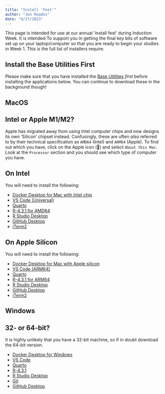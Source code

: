 ```yaml
---
title: "Install 'Fest'"
author: "Jon Reades"
date: "9/27/2023"
---
```


This page is intended for use at our annual 'install fest' during Induction Week. It is intended To support you in getting the final key bits of software set up on your laptop/computer so that you are ready to begin your studies in Week 1. This is the full list of installers require.

::: {.callout-important}
## Install the Base Utilities First

Please make sure that you have installed the [Base Utilities](../req/base.qmd) *first* before installing the applications below. You can continue to download these in the background though!

:::

## MacOS

::: {.callout-tip}
## Intel or Apple M1/M2?

Apple has migrated away from using Intel computer chips and now designs its own 'Silicon' chipset instead. Confusingly, these are often *also* referred to by their technical specification as `AMD64` (Intel) and `ARM64` (Apple). To find out which you have, click on the Apple icon (&#63743;) and select `About this Mac`. Look at the `Processor` section and you should see which type of computer you have.

:::

::: {.panel-tabset}

## On Intel

You will need to install the following:

- [Docker Desktop for Mac with Intel chip](https://desktop.docker.com/mac/main/amd64/Docker.dmg?utm_source=docker&utm_medium=webreferral&utm_campaign=docs-driven-download-mac-amd64)
- [VS Code (Universal)](https://code.visualstudio.com/sha/download?build=stable&os=darwin-universal)
- [Quarto](https://github.com/quarto-dev/quarto-cli/releases/download/v1.3.450/quarto-1.3.450-macos.pkg)
- [R-4.3.1 for AMD64](https://cran.r-project.org/bin/macosx/big-sur-x86_64/base/R-4.3.1-x86_64.pkg)
- [R Studio Desktop](https://download1.rstudio.org/electron/macos/RStudio-2023.09.0-463.dmg)
- [GitHub Desktop](https://central.github.com/deployments/desktop/desktop/latest/darwin)
- [iTerm2](https://iterm2.com/downloads/stable/iTerm2-3_4_20.zip)

## On Apple Silicon

You will need to install the following:

- [Docker Desktop for Mac with Apple silicon](https://desktop.docker.com/mac/main/arm64/Docker.dmg?utm_source=docker&utm_medium=webreferral&utm_campaign=docs-driven-download-mac-arm64)
- [VS Code (ARM64)](https://code.visualstudio.com/sha/download?build=stable&os=darwin-arm64)
- [Quarto](https://github.com/quarto-dev/quarto-cli/releases/download/v1.3.450/quarto-1.3.450-macos.pkg)
- [R-4.3.1 for ARM64](https://cran.r-project.org/bin/macosx/big-sur-arm64/base/R-4.3.1-arm64.pkg)
- [R Studio Desktop](https://download1.rstudio.org/electron/macos/RStudio-2023.09.0-463.dmg)
- [GitHub Desktop](https://central.github.com/deployments/desktop/desktop/latest/darwin-arm64)
- [iTerm2](https://iterm2.com/downloads/stable/iTerm2-3_4_20.zip)

:::

## Windows

::: {.callout-tip}
## 32- or 64-bit?

It is highly unlikely that you have a 32-bit machine, so if in doubt download the 64-bit version.

:::

- [Docker Desktop for Windows](https://desktop.docker.com/win/main/amd64/Docker%20Desktop%20Installer.exe)
- [VS Code](https://code.visualstudio.com/sha/download?build=stable&os=win32-x64-user)
- [Quarto](https://github.com/quarto-dev/quarto-cli/releases/download/v1.3.450/quarto-1.3.450-win.msi)
- [R-4.3.1](https://cran.r-project.org/bin/windows/base/R-4.3.1-win.exe)
- [R Studio Desktop](https://download1.rstudio.org/electron/windows/RStudio-2023.09.0-463.exe)
- [Git](https://git-scm.com/download/win)
- [GitHub Desktop](https://central.github.com/deployments/desktop/desktop/latest/win32)


